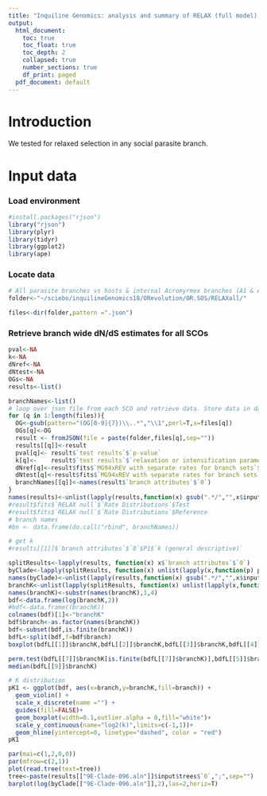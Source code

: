 ```yaml
---
title: "Inquiline Genomics: analysis and summary of RELAX (full model) on ORs"
output:
  html_document:
    toc: true
    toc_float: true
    toc_depth: 2
    collapsed: true
    number_sections: true
    df_print: paged
  pdf_document: default
---
```

<STYLE TYPE="text/css">
<!--
  td{
    font-family: Arial; 
    font-size: 8pt;
    padding:0px;
    cellpadding="0";
    cellspacing="0"
  }
  th {
    font-family: Arial; 
    font-size: 8pt;
    height: 20px;
    font-weight: bold;
    text-align: right;
    background-color: #ccccff;
  }
  table { 
    border-spacing: 0px;
    border-collapse: collapse;
  }
--->
</STYLE>

# Introduction
We tested for relaxed selection in any social parasite branch.

# Input data 
### Load environment

```r
#install.packages("rjson")
library("rjson")
library(plyr)
library(tidyr)
library(ggplot2)
library(ape)
```

### Locate data
```r


# All parasite branches vs hosts & internal Acromyrmex branches (A1 & A2), Full Model
folder<-"~/sciebo/inquilineGenomics18/ORevolution/OR.SOS/RELAXall/"

files<-dir(folder,pattern =".json")
```

### Retrieve branch wide dN/dS estimates for all SCOs
```r

pval<-NA
k<-NA
dNref<-NA
dNtest<-NA
OGs<-NA
results<-list()

branchNames<-list()
# loop over json file from each SCO and retrieve data. Store data in data frames 
for (q in 1:length(files)){
  OG<-gsub(pattern="(OG[0-9]{7})\\..*","\\1",perl=T,x=files[q])
  OGs[q]<-OG
  result <- fromJSON(file = paste(folder,files[q],sep=""))
  results[[q]]<-result
  pval[q]<- result$`test results`$`p-value`
  k[q]<-    result$`test results`$`relaxation or intensification parameter`
  dNref[q]<-result$fits$`MG94xREV with separate rates for branch sets`$`Rate Distributions`[[1]][[1]][1]
  dNtest[q]<-result$fits$`MG94xREV with separate rates for branch sets`$`Rate Distributions`[[2]][[1]][1]
  branchNames[[q]]<-names(result$`branch attributes`$`0`)
}  
names(results)<-unlist(lapply(results,function(x) gsub(".*/","",x$input$`file name`)))
#result$fits$`RELAX null`$`Rate Distributions`$Test
#result$fits$`RELAX null`$`Rate Distributions`$Reference
# branch names
#bn <- data.frame(do.call("rbind", branchNames))
```

```r
# get k
#results[[1]]$`branch attributes`$`0`$P1$`k (general descriptive)`

splitResults<-lapply(results, function(x) x$`branch attributes`$`0`)
byClade<-lapply(splitResults, function(x) unlist(lapply(x,function(p) p$`k (general descriptive)` )))
names(byClade)<-unlist(lapply(results,function(x) gsub(".*/","",x$input$`file name`)))
branchK<-unlist(lapply(splitResults, function(x) unlist(lapply(x,function(p) p$`k (general descriptive)` ))))
names(branchK)<-substr(names(branchK),1,4)
bdf<-data.frame(log(branchK,2))
#bdf<-data.frame((branchK))
colnames(bdf)[1]<-"branchK"
bdf$branch<-as.factor(names(branchK))
bdf<-subset(bdf,is.finite(branchK))
bdfL<-split(bdf,f=bdf$branch)
boxplot(bdfL[[1]]$branchK,bdfL[[2]]$branchK,bdfL[[3]]$branchK,bdfL[[4]]$branchK,bdfL[[5]]$branchK,bdfL[[6]]$branchK,bdfL[[7]]$branchK,bdfL[[8]]$branchK,bdfL[[9]]$branchK,names=names(bdfL)[1:9],outline=F)

perm.test(bdfL[[7]]$branchK[is.finite(bdfL[[7]]$branchK)],bdfL[[5]]$branchK[is.finite(bdfL[[5]]$branchK)],num.sim = 100)
median(bdfL[[9]]$branchK)


```
```r
# K distribution
pK1 <- ggplot(bdf, aes(x=branch,y=branchK,fill=branch)) + 
  geom_violin() +
  scale_x_discrete(name ="") +
  guides(fill=FALSE)+
  geom_boxplot(width=0.1,outlier.alpha = 0,fill="white")+
  scale_y_continuous(name="log2(k)",limits=c(-1,1))+
  geom_hline(yintercept=0, linetype="dashed", color = "red")
pK1
```

```r
par(mai=c(1,2,0,0))
par(mfrow=c(2,1))
plot(read.tree(text=tree))
tree<-paste(results[["9E-Clade-096.aln"]]$input$trees$`0`,";",sep="")
barplot(log(byClade[["9E-Clade-096.aln"]],2),las=2,horiz=T)
```


